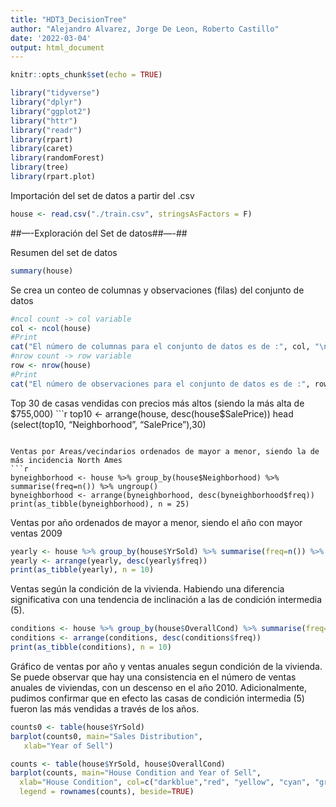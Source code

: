 ---
title: "HDT3_DecisionTree"
author: "Alejandro Alvarez, Jorge De Leon, Roberto Castillo"
date: '2022-03-04'
output: html_document
---

```{r setup, include=FALSE}
knitr::opts_chunk$set(echo = TRUE)
```

```{r}
library("tidyverse")
library("dplyr")
library("ggplot2")
library("httr")
library("readr")
library(rpart)
library(caret)
library(randomForest)
library(tree)
library(rpart.plot)
```

Importación del set de datos a partir del .csv
```{r importación de base de datos}
house <- read.csv("./train.csv", stringsAsFactors = F)
```


##----Exploración del Set de datos##----##

Resumen del set de datos
```{r}
summary(house)
```


Se crea un conteo de columnas y observaciones (filas) del conjunto de datos
```{r}
#ncol count -> col variable
col <- ncol(house)
#Print
cat("El número de columnas para el conjunto de datos es de :", col, "\n")
#nrow count -> row variable
row <- nrow(house)
#Print
cat("El número de observaciones para el conjunto de datos es de :", row)
```

Top 30 de casas vendidas con precios más altos (siendo la más alta de $755,000)
```{r}
top10 <- arrange(house, desc(house$SalePrice))
head (select(top10, "Neighborhood", "SalePrice"),30)
```

Ventas por Areas/vecindarios ordenados de mayor a menor, siendo la de más incidencia North Ames
```{r}
byneighborhood <- house %>% group_by(house$Neighborhood) %>% summarise(freq=n()) %>% ungroup()
byneighborhood <- arrange(byneighborhood, desc(byneighborhood$freq))
print(as_tibble(byneighborhood), n = 25)
```


Ventas por año ordenados de mayor a menor, siendo el año con mayor ventas 2009
```{r}
yearly <- house %>% group_by(house$YrSold) %>% summarise(freq=n()) %>% ungroup()
yearly <- arrange(yearly, desc(yearly$freq))
print(as_tibble(yearly), n = 10)
```
Ventas según la condición de la vivienda. Habiendo una diferencia significativa con una tendencia de inclinación a las de condición intermedia (5).
```{r}
conditions <- house %>% group_by(house$OverallCond) %>% summarise(freq=n()) %>% ungroup()
conditions <- arrange(conditions, desc(conditions$freq))
print(as_tibble(conditions), n = 10)
```

Gráfico de ventas por año y ventas anuales segun condición de la vivienda. Se puede observar que hay una consistencia en el número de ventas anuales de viviendas, con un descenso en el año 2010. Adicionalmente, pudimos confirmar que en efecto las casas de condición intermedia (5) fueron las más vendidas a través de los años.
```{r}
counts0 <- table(house$YrSold)
barplot(counts0, main="Sales Distribution",
   xlab="Year of Sell")

counts <- table(house$YrSold, house$OverallCond)
barplot(counts, main="House Condition and Year of Sell",
  xlab="House Condition", col=c("darkblue","red", "yellow", "cyan", "green"),
  legend = rownames(counts), beside=TRUE)
```

